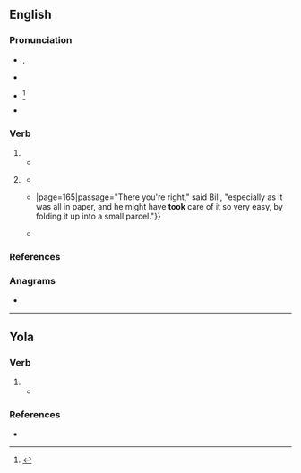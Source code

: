 {{also|Took}}
==English==

===Pronunciation===
* {{enPR|to͝ok}}, {{IPA|en|/tʊk/}}
* {{audio|en|en-us-took.ogg|Audio (US)}}
* {{a|now regional}} {{IPA|en|/tuːk/}}<ref>{{R:Critical Pronouncing Dictionary|Took|530|2|ppage=1}}</ref>
* {{rhymes|en|ʊk|s=1}}

===Verb===
{{head|en|verb form}}

# {{en-simple past of|take}}
#* {{quote-book|en|year=1963|author={{w|Margery Allingham}}|title={{w|The China Governess}}
|chapter=19|url=http://openlibrary.org/works/OL2004261W
|passage=When Timothy and Julia hurried up the staircase to the bedroom floor, where a considerable commotion was taking place, Tim '''took''' Barry Leach with him. He had him gripped firmly by the arm, since he felt it was not safe to let him loose, and he had no immediate idea what to do with him.}}
# {{lb|en|now|colloquial|or|dialectal}} {{inflection of|en|take||past|part}}
#* {{RQ:Shakespeare Twelfth Night|act=I|scene=v|page=259|passage=A gracious perſon ; But yet I cannot loue him : / He might have '''tooke''' his anſwer long ago }}
#* {{RQ:Dickens Martin Chuzzlewit|chapter=Showing what became of Martin and his desperate resolve{{...}}|page=165|passage="There you're right," said Bill, "especially as it was all in paper, and he might have '''took''' care of it so very easy, by folding it up into a small parcel."}}
#* {{quote-book|en|isbn=9780415636742|date=11 November 2012|origdate=1981|publisher={{w|Routledge}}|editors=Angela McRobbie, Trisha McCabe|title=Feminism for Girls: An Adventure Story|chapter='Now that I'm married...'|page=104|url= https://books.google.co.nz/books?id=3bavusW8wAoC|passage= Linda: It was being there — if you could have '''took''' the work home I would have been alright, but being there, people watching over you, you know, you couldn't do anything wrong.}}

===References===
<references/>

===Anagrams===
* {{anagrams|en|a=koot|Koot|Otok|koto|toko|toko-}}

----
==Yola==

===Verb===
{{head|yol|verb}}

# {{yol-simple past of|taake}}
#* {{quote-book|yol|year=1867|chapter=THE WEDDEEN O BALLYMORE|number=6|title=SONGS, ETC. IN THE DIALECT OF FORTH AND BARGY|passage='''Took''' his laave.|translation='''Took''' his leave.}}

===References===
* {{R:Poole 1867|page=96}}